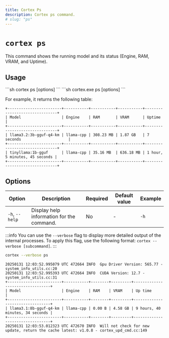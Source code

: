 ```yaml
---
title: Cortex Ps
description: Cortex ps command.
# slug: "ps"
---
```



# `cortex ps`

This command shows the running model and its status (Engine, RAM, VRAM, and Uptime).

## Usage

<Tabs>
  <TabItem value="MacOs/Linux" label="MacOs/Linux">
  ```sh
  cortex ps [options]
  ```
  </TabItem>
  <TabItem value="Windows" label="Windows">
  ```sh
  cortex.exe ps [options]
  ```
  </TabItem>
</Tabs>

For example, it returns the following table:

```
+------------------------+-----------+-----------+-----------+-------------------------------+
| Model                  | Engine    | RAM       | VRAM      | Uptime                        |
+------------------------+-----------+-----------+-----------+-------------------------------+
| llama3.2:3b-gguf-q4-km | llama-cpp | 308.23 MB | 1.87 GB   | 7 seconds                     |
+------------------------+-----------+-----------+-----------+-------------------------------+
| tinyllama:1b-gguf      | llama-cpp | 35.16 MB  | 636.18 MB | 1 hour, 5 minutes, 45 seconds |
+------------------------+-----------+-----------+-----------+-------------------------------+
```
## Options

| Option            | Description                                           | Required | Default value | Example     |
|-------------------|-------------------------------------------------------|----------|---------------|-------------|
| `-h`, `--help`      | Display help information for the command.             | No       | -             | `-h`    |

:::info
You can use the `--verbose` flag to display more detailed output of the internal processes. To apply this flag, use the following format: `cortex --verbose [subcommand]`.
:::

```sh
cortex --verbose ps
```
```
20250131 12:03:52.995079 UTC 472664 INFO  Gpu Driver Version: 565.77 - system_info_utils.cc:20
20250131 12:03:52.995393 UTC 472664 INFO  CUDA Version: 12.7 - system_info_utils.cc:31
+------------------------+-----------+--------+---------+---------------------------------+
| Model                  | Engine    | RAM    | VRAM    | Up time                         |
+------------------------+-----------+--------+---------+---------------------------------+
| llama3.1:8b-gguf-q4-km | llama-cpp | 0.00 B | 4.58 GB | 9 hours, 40 minutes, 34 seconds |
+------------------------+-----------+--------+---------+---------------------------------+
20250131 12:03:53.012323 UTC 472670 INFO  Will not check for new update, return the cache latest: v1.0.8 - cortex_upd_cmd.cc:149
```
